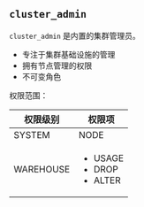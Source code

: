 ## `cluster_admin`

`cluster_admin` 是内置的集群管理员。

- 专注于集群基础设施的管理
- 拥有节点管理的权限
- 不可变角色

权限范围：

| 权限级别         | 权限项         |
| ---------------- | -------------- |
| SYSTEM           | NODE           |
| WAREHOUSE        | <ul><li>USAGE</li><li>DROP</li><li>ALTER</li></ul> |